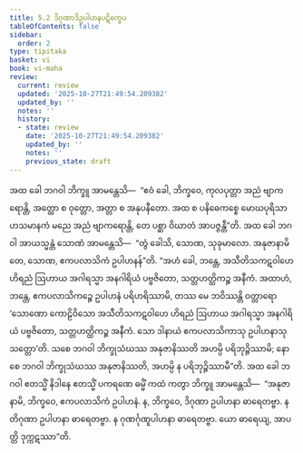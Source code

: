 ```yaml
---
title: 5.2 ဒိဂုဏာဒိဥပါဟနပဋိက္ခေပ
tableOfContents: false
sidebar:
  order: 2
type: tipitaka
basket: vi
book: vi-maha
review:
  current: review
  updated: '2025-10-27T21:49:54.209382'
  updated_by: ''
  notes: ''
  history:
  - state: review
    date: '2025-10-27T21:49:54.209382'
    updated_by: ''
    notes: ''
    previous_state: draft
---
```



<ReviewStatus review={frontmatter.review} showDetails={true} />

<HypothesisAnnotation frontmatter={frontmatter} />

<DynamicBreadcrumb />

<Division number="245" book="vi-maha" e="ch" v="3" p="272">

<Paragraph number="1147" book="vi-maha">
အထ ခေါ ဘဂဝါ ဘိက္ခူ အာမန္တေသိ—  “ဧဝံ ခေါ, ဘိက္ခဝေ, ကုလပုတ္တာ အညံ ဗျာကရောန္တိ, အတ္ထော စ ဝုတ္တော, အတ္တာ စ အနုပနီတော. အထ စ ပနိဓေကစ္စေ မောဃပုရိသာ ဟသမာနကံ မညေ အညံ ဗျာကရောန္တိ, တေ ပစ္ဆာ ဝိဃာတံ အာပဇ္ဇန္တီ”တိ. အထ ခေါ ဘဂဝါ အာယသ္မန္တံ သောဏံ အာမန္တေသိ—  “တွံ ခေါသိ, သောဏ, သုခုမာလော. အနုဇာနာမိ တေ, သောဏ, ဧကပလာသိကံ ဥပါဟနန်”တိ. “အဟံ ခေါ, ဘန္တေ, အသီတိသကဋဝါဟေ ဟိရညံ ဩဟာယ အဂါရသ္မာ အနဂါရိယံ ပဗ္ဗဇိတော, သတ္တဟတ္ထိကဉ္စ အနီကံ. အထာဟံ, ဘန္တေ, ဧကပလာသိကဉ္စေ ဥပါဟနံ ပရိဟရိဿာမိ, တဿ မေ ဘဝိဿန္တိ ဝတ္တာရော ‘သောဏော ကောဠိဝိသော အသီတိသကဋဝါဟေ ဟိရညံ ဩဟာယ အဂါရသ္မာ အနဂါရိယံ ပဗ္ဗဇိတော, သတ္တဟတ္ထိကဉ္စ အနီကံ. သော ဒါနာယံ ဧကပလာသိကာသု ဥပါဟနာသု သတ္တော’တိ. သစေ ဘဂဝါ ဘိက္ခုသံဃဿ အနုဇာနိဿတိ အဟမ္ပိ ပရိဘုဉ္ဇိဿာမိ; နော စေ ဘဂဝါ ဘိက္ခုသံဃဿ အနုဇာနိဿတိ, အဟမ္ပိ န ပရိဘုဉ္ဇိဿာမီ”တိ. အထ ခေါ ဘဂဝါ ဧတသ္မိံ နိဒါနေ ဧတသ္မိံ ပကရဏေ ဓမ္မိံ ကထံ ကတွာ ဘိက္ခူ အာမန္တေသိ—  “အနုဇာနာမိ, ဘိက္ခဝေ, ဧကပလာသိကံ ဥပါဟနံ. န, ဘိက္ခဝေ, ဒိဂုဏာ ဥပါဟနာ ဓာရေတဗ္ဗာ. န တိဂုဏာ ဥပါဟနာ ဓာရေတဗ္ဗာ. န ဂုဏင်္ဂုဏူပါဟနာ ဓာရေတဗ္ဗာ. ယော ဓာရေယျ, အာပတ္တိ ဒုက္ကဋဿာ”တိ.
</Paragraph>
</Division>